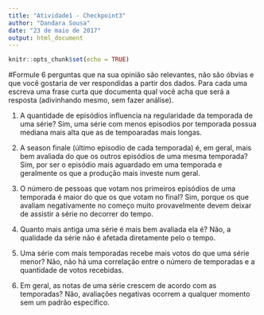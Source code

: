 ```yaml
---
title: "Atividade1 - Checkpoint3"
author: "Dandara Sousa"
date: "23 de maio de 2017"
output: html_document
---
```


```r
knitr::opts_chunk$set(echo = TRUE)
```

#Formule 6 perguntas que na sua opinião são relevantes, não são óbvias e que você gostaria de ver respondidas a partir dos dados. Para cada uma escreva uma frase curta que documenta qual você acha que será a resposta (adivinhando mesmo, sem fazer análise). 


1. A quantidade de episódios influencia na regularidade da temporada de uma série? 
Sim, uma série com menos episodios por temporada possua mediana mais alta que as de tempoaradas mais longas.

2. A season finale (último episodio de cada temporada) é, em geral, mais bem avaliada do que os outros episódios de uma mesma temporada?
Sim, por ser o episódio mais aguardado em uma temporada e geralmente os que a produção mais investe num geral.

3. O número de pessoas que votam nos primeiros episódios de uma temporada é maior do que os que votam no final?
Sim, porque os que avaliam negativamente no começo muito provavelmente devem deixar de assistir a série no decorrer do tempo.

4. Quanto mais antiga uma série é mais bem avaliada ela é?
Não, a qualidade da série não é afetada diretamente pelo o tempo. 

5. Uma série com mais temporadas recebe mais votos do que uma série menor?
Não, não há uma correlação entre o número de temporadas e a quantidade de votos recebidas.

6. Em geral, as notas de uma série crescem de acordo com as temporadas?
Não, avaliações negativas ocorrem a qualquer momento sem um padrão específico.

